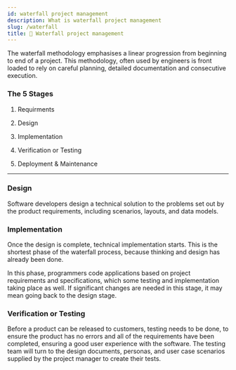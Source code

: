 ```yaml
---
id: waterfall project management
description: What is waterfall project management
slug: /waterfall
title: 🌊 Waterfall project management
---
```



The waterfall methodology emphasises a linear progression from beginning to end of a project. This methodology, often used by engineers is front loaded to rely on careful planning, detailed documentation and consecutive execution. 

### The 5 Stages

1. Requirments

2. Design

3. Implementation

4. Verification or Testing

5. Deployment & Maintenance

---

### Design

Software developers design a technical solution to the problems set out by the product requirements, including scenarios, layouts, and data models.

### Implementation

Once the design is complete, technical implementation starts. This is the shortest phase of the waterfall process, because thinking and design has already been done. 

In this phase, programmers code applications based on project requirements and specifications, which some testing and implementation taking place as well. If significant changes are needed in this stage, it may mean going back to the design stage. 

### Verification or Testing

Before a product can be released to customers, testing needs to be done, to ensure the product has no errors and all of the requirements have been completed, ensuring a good user experience with the software. The testing team will turn to the design documents, personas, and user case scenarios supplied by the project manager to create their tests.